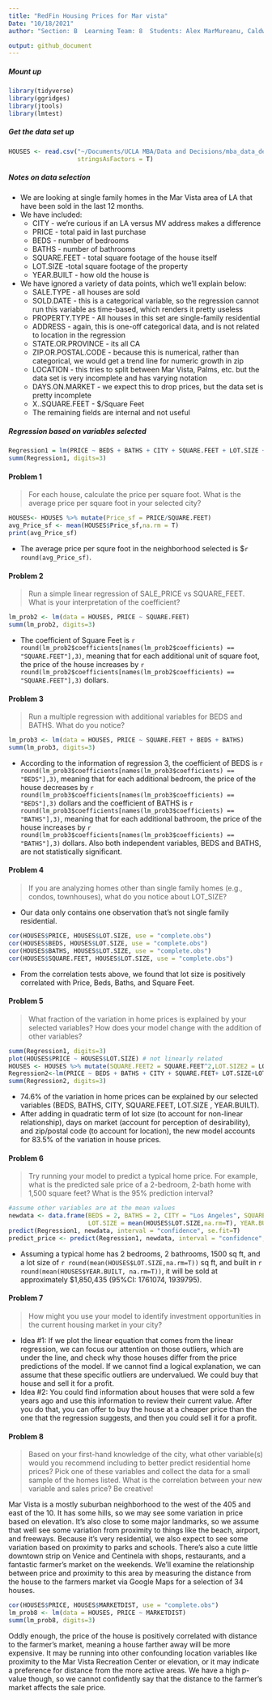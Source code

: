 ```yaml
---
title: "RedFin Housing Prices for Mar vista"
Date: "10/18/2021"
author: "Section: B  Learning Team: 8  Students: Alex MarMureanu, Caldwell Clarke, Lyle Seebeck, Kelly Li, Joaquin Trucco"

output: github_document
---
```

  
  
##### Mount up
```r
library(tidyverse)
library(ggridges)
library(jtools)
library(lmtest)
```

##### Get the data set up
``` r
HOUSES <- read.csv("~/Documents/UCLA MBA/Data and Decisions/mba_data_decisions/redfinMarVista.csv", 
                   stringsAsFactors = T)
```

##### Notes on data selection
* We are looking at single family homes in the Mar Vista area of LA that have been sold in the last 12 months. 
* We have included:
  + CITY - we're curious if an LA versus MV address makes a difference
  + PRICE - total paid in last purchase
  + BEDS - number of bedrooms
  + BATHS - number of bathrooms
  + SQUARE.FEET - total square footage of the house itself
  + LOT.SIZE -total square footage of the property
  + YEAR.BUILT - how old the house is

* We have ignored a variety of data points, which we'll explain below:
  + SALE.TYPE - all houses are sold
  + SOLD.DATE - this is a categorical variable, so the regression cannot run this variable as time-based, which renders it pretty useless
  + PROPERTY.TYPE - All houses in this set are single-family residential
  + ADDRESS - again, this is one-off categorical data, and is not related to location in the regression
  + STATE.OR.PROVINCE - its all CA
  + ZIP.OR.POSTAL.CODE - because this is numerical, rather than categorical, we would get a trend line for numeric growth in zip
  + LOCATION - this tries to split between Mar Vista, Palms, etc. but the data set is very incomplete and has varying notation
  + DAYS.ON.MARKET - we expect this to drop prices, but the data set is pretty incomplete
  + X..SQUARE.FEET - $/Square Feet
  + The remaining fields are internal and not useful

##### Regression based on variables selected
```r
Regression1 = lm(PRICE ~ BEDS + BATHS + CITY + SQUARE.FEET + LOT.SIZE + YEAR.BUILT, data = HOUSES)
summ(Regression1, digits=3)
```
  
#### Problem 1
> For each house, calculate the price per square foot. What is the average price per square foot in your selected city?

```r
HOUSES<- HOUSES %>% mutate(Price_sf = PRICE/SQUARE.FEET)
avg_Price_sf <- mean(HOUSES$Price_sf,na.rm = T)
print(avg_Price_sf)
```
* The average price per squre foot in the neighborhood selected is $`r round(avg_Price_sf)`.    
  
#### Problem 2
> Run a simple linear regression of SALE_PRICE vs SQUARE_FEET. What is your interpretation of the
coefficient?

```r
lm_prob2 <- lm(data = HOUSES, PRICE ~ SQUARE.FEET)
summ(lm_prob2, digits=3)
```
* The coefficient of Square Feet is `r round(lm_prob2$coefficients[names(lm_prob2$coefficients) == "SQUARE.FEET"],3)`, meaning that for each additional unit of square foot, the price of the house increases by `r round(lm_prob2$coefficients[names(lm_prob2$coefficients) == "SQUARE.FEET"],3)` dollars.  
  
#### Problem 3
> Run a multiple regression with additional variables for BEDS and BATHS. What do you notice?

```r
lm_prob3 <- lm(data = HOUSES, PRICE ~ SQUARE.FEET + BEDS + BATHS)
summ(lm_prob3, digits=3)
```

* According to the information of regression 3, the coefficient of BEDS is `r round(lm_prob3$coefficients[names(lm_prob3$coefficients) == "BEDS"],3)`, meaning that for each additional bedroom, the price of the house decreases by `r round(lm_prob3$coefficients[names(lm_prob3$coefficients) == "BEDS"],3)` dollars and the coefficient of BATHS is `r round(lm_prob3$coefficients[names(lm_prob3$coefficients) == "BATHS"],3)`, meaning that for each additional bathroom, the price of the house increases by `r round(lm_prob3$coefficients[names(lm_prob3$coefficients) == "BATHS"],3)` dollars. Also both independent variables, BEDS and BATHS, are not statistically significant. 
  
#### Problem 4
> If you are analyzing homes other than single family homes (e.g., condos, townhouses), what do you
notice about LOT_SIZE?

* Our data only contains one observation that's not single family residential.

```r
cor(HOUSES$PRICE, HOUSES$LOT.SIZE, use = "complete.obs")
cor(HOUSES$BEDS, HOUSES$LOT.SIZE, use = "complete.obs")
cor(HOUSES$BATHS, HOUSES$LOT.SIZE, use = "complete.obs")
cor(HOUSES$SQUARE.FEET, HOUSES$LOT.SIZE, use = "complete.obs")
```
* From the correlation tests above, we found that lot size is positively correlated with Price, Beds, Baths, and Square Feet.  

#### Problem 5
> What fraction of the variation in home prices is explained by your selected variables? How does your
model change with the addition of other variables?

```r
summ(Regression1, digits=3)
plot(HOUSES$PRICE ~ HOUSES$LOT.SIZE) # not linearly related
HOUSES <- HOUSES %>% mutate(SQUARE.FEET2 = SQUARE.FEET^2,LOT.SIZE2 = LOT.SIZE^2)
Regression2<-lm(PRICE ~ BEDS + BATHS + CITY + SQUARE.FEET+ LOT.SIZE+LOT.SIZE2 + YEAR.BUILT + DAYS.ON.MARKET + ZIP.OR.POSTAL.CODE, data = HOUSES)
summ(Regression2, digits=3)
```
* 74.6%  of the variation in home prices can be explained by our selected variables (BEDS, BATHS, CITY, SQUARE.FEET, LOT.SIZE , YEAR.BUILT). 
* After adding in quadratic term of lot size (to account for non-linear relationship), days on market (account for perception of desirability), and zip/postal code (to account for location), the new model accounts for 83.5% of the variation in house prices.  

#### Problem 6
> Try running your model to predict a typical home price. For example, what is the predicted sale price of a 2-bedroom, 2-bath home with 1,500 square feet? What is the 95% prediction interval?

```r
#assume other variables are at the mean values
newdata <- data.frame(BEDS = 2, BATHS = 2, CITY = "Los Angeles", SQUARE.FEET = 1500,
                      LOT.SIZE = mean(HOUSES$LOT.SIZE,na.rm=T), YEAR.BUILT = mean(HOUSES$YEAR.BUILT, na.rm=T))
predict(Regression1, newdata, interval = "confidence", se.fit=T)
predict_price <- predict(Regression1, newdata, interval = "confidence", se.fit=T)
```
* Assuming a typical home has 2 bedrooms, 2 bathrooms, 1500 sq ft, and a lot size of `r round(mean(HOUSES$LOT.SIZE,na.rm=T))` sq ft, and built in `r round(mean(HOUSES$YEAR.BUILT, na.rm=T))`, it will be sold at approximately $1,850,435 (95%CI: 1761074, 1939795).   

#### Problem 7
> How might you use your model to identify investment opportunities in the current housing market in your
city?

* Idea #1: If we plot the linear equation that comes from the linear regression, we can focus our attention on those outliers, which are under the line, and check why those houses differ from the price predictions of the model. If we cannot find a logical explanation, we can assume that these specific outliers are undervalued. We could buy that house and sell it for a profit.     
* Idea #2: You could find information about houses that were sold a few years ago and use this information to review their current value. After you do that, you can offer to buy the house at a cheaper price than the one that the regression suggests, and then you could sell it for a profit. 
 
#### Problem 8
> Based on your first-hand knowledge of the city, what other variable(s) would you recommend including to
better predict residential home prices? Pick one of these variables and collect the data for a small
sample of the homes listed. What is the correlation between your new variable and sales price? Be
creative!

Mar Vista is a mostly suburban neighborhood to the west of the 405 and east of the 10. It has some hills, so we may see some variation in price based on elevation. It's also close to some major landmarks, so we assume that well see some variation from proximity to things like the beach, airport, and freeways. Because it's very residential, we also expect to see some variation based on proximity to parks and schools. There's also a cute little downtown strip on Venice and Centinela with shops, restaurants, and a fantastic farmer's market on the weekends. We'll examine the relationship between price and proximity to this area by measuring the distance from the house to the farmers market via Google Maps for a selection of 34 houses. 

```r
cor(HOUSES$PRICE, HOUSES$MARKETDIST, use = "complete.obs")
lm_prob8 <- lm(data = HOUSES, PRICE ~ MARKETDIST)
summ(lm_prob8, digits=3)
```

Oddly enough, the price of the house is positively correlated with distance to the farmer's market, meaning a house farther away will be more expensive. It may be running into other confounding location variables like proximity to the Mar Vista Recreation Center or elevation, or it may indicate a preference for distance from the more active areas. We have a high p-value though, so we cannot confidently say that the distance to the farmer's market affects the sale price. 